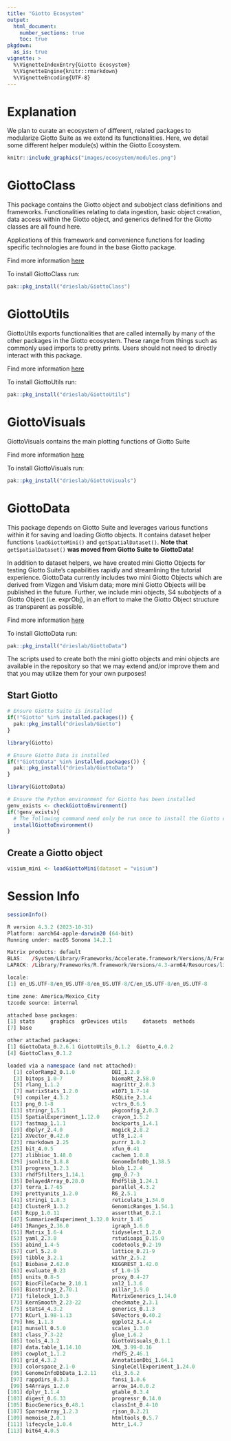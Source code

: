 ```yaml
---
title: "Giotto Ecosystem"
output: 
  html_document:
    number_sections: true
    toc: true
pkgdown:
  as_is: true
vignette: >
  %\VignetteIndexEntry{Giotto Ecosystem}
  %\VignetteEngine{knitr::rmarkdown}
  %\VignetteEncoding{UTF-8}
---
```



# Explanation

We plan to curate an ecosystem of different, related packages to modularize Giotto Suite as we extend its functionalities. Here, we detail some different helper module(s) within the Giotto Ecosystem.


```r
knitr::include_graphics("images/ecosystem/modules.png")
```


# GiottoClass

This package contains the Giotto object and subobject class definitions and frameworks. Functionalities relating to data ingestion, basic object creation, data access within the Giotto object, and generics defined for the Giotto classes are all found here.

Applications of this framework and convenience functions for loading specific technologies are found in the base Giotto package.

Find more information [here](https://drieslab.github.io/GiottoClass/)

To install GiottoClass run:

```r
pak::pkg_install("drieslab/GiottoClass")
```

# GiottoUtils

GiottoUtils exports functionalities that are called internally by many of the other packages in the Giotto ecosystem. These range from things such as commonly used imports to pretty prints. Users should not need to directly interact with this package.

Find more information [here](https://drieslab.github.io/GiottoUtils/)

To install GiottoUtils run:

```r
pak::pkg_install("drieslab/GiottoUtils")
```

# GiottoVisuals

GiottoVisuals contains the main plotting functions of Giotto Suite

Find more information [here](https://drieslab.github.io/GiottoVisuals/)

To install GiottoVisuals run:

```r
pak::pkg_install("drieslab/GiottoVisuals")
```

# GiottoData

This package depends on Giotto Suite and leverages various functions within it for saving and loading Giotto objects. It contains dataset helper functions `loadGiottoMini()` and `getSpatialDataset()`. **Note that** `getSpatialDataset()` **was moved from Giotto Suite to GiottoData!**

In addition to dataset helpers, we have created mini Giotto Objects for testing Giotto Suite's capabilities rapidly and streamlining the tutorial experience. GiottoData currently includes two mini Giotto Objects which are derived from Vizgen and Visium data; more mini Giotto Objects will be published in the future. Further, we include mini objects, S4 subobjects of a Giotto Object (i.e. exprObj), in an effort to make the Giotto Object structure as transparent as possible.

Find more information [here](https://drieslab.github.io/GiottoData/)

To install GiottoData run:

```r
pak::pkg_install("drieslab/GiottoData")
```


The scripts used to create both the mini giotto objects and mini objects are available in the repository so that we may extend and/or improve them and that you may utilize them for your own purposes!

## Start Giotto


```r
# Ensure Giotto Suite is installed
if(!"Giotto" %in% installed.packages()) {
  pak::pkg_install("drieslab/Giotto")
}

library(Giotto)

# Ensure Giotto Data is installed
if(!"GiottoData" %in% installed.packages()) {
  pak::pkg_install("drieslab/GiottoData")
}

library(GiottoData)

# Ensure the Python environment for Giotto has been installed
genv_exists <- checkGiottoEnvironment()
if(!genv_exists){
  # The following command need only be run once to install the Giotto environment
  installGiottoEnvironment()
}
```


## Create a Giotto object


```r
visium_mini <- loadGiottoMini(dataset = "visium")
```


# Session Info


```r
sessionInfo()
```

```r
 
R version 4.3.2 (2023-10-31)
Platform: aarch64-apple-darwin20 (64-bit)
Running under: macOS Sonoma 14.2.1

Matrix products: default
BLAS:   /System/Library/Frameworks/Accelerate.framework/Versions/A/Frameworks/vecLib.framework/Versions/A/libBLAS.dylib 
LAPACK: /Library/Frameworks/R.framework/Versions/4.3-arm64/Resources/lib/libRlapack.dylib;  LAPACK version 3.11.0

locale:
[1] en_US.UTF-8/en_US.UTF-8/en_US.UTF-8/C/en_US.UTF-8/en_US.UTF-8

time zone: America/Mexico_City
tzcode source: internal

attached base packages:
[1] stats     graphics  grDevices utils     datasets  methods  
[7] base     

other attached packages:
[1] GiottoData_0.2.6.1 GiottoUtils_0.1.2  Giotto_4.0.2      
[4] GiottoClass_0.1.2 

loaded via a namespace (and not attached):
  [1] colorRamp2_0.1.0            DBI_1.2.0                  
  [3] bitops_1.0-7                biomaRt_2.58.0             
  [5] rlang_1.1.2                 magrittr_2.0.3             
  [7] matrixStats_1.2.0           e1071_1.7-14               
  [9] compiler_4.3.2              RSQLite_2.3.4              
 [11] png_0.1-8                   vctrs_0.6.5                
 [13] stringr_1.5.1               pkgconfig_2.0.3            
 [15] SpatialExperiment_1.12.0    crayon_1.5.2               
 [17] fastmap_1.1.1               backports_1.4.1            
 [19] dbplyr_2.4.0                magick_2.8.2               
 [21] XVector_0.42.0              utf8_1.2.4                 
 [23] rmarkdown_2.25              purrr_1.0.2                
 [25] bit_4.0.5                   xfun_0.41                  
 [27] zlibbioc_1.48.0             cachem_1.0.8               
 [29] jsonlite_1.8.8              GenomeInfoDb_1.38.5        
 [31] progress_1.2.3              blob_1.2.4                 
 [33] rhdf5filters_1.14.1         gmp_0.7-3                  
 [35] DelayedArray_0.28.0         Rhdf5lib_1.24.1            
 [37] terra_1.7-65                parallel_4.3.2             
 [39] prettyunits_1.2.0           R6_2.5.1                   
 [41] stringi_1.8.3               reticulate_1.34.0          
 [43] ClusterR_1.3.2              GenomicRanges_1.54.1       
 [45] Rcpp_1.0.11                 assertthat_0.2.1           
 [47] SummarizedExperiment_1.32.0 knitr_1.45                 
 [49] IRanges_2.36.0              igraph_1.6.0               
 [51] Matrix_1.6-4                tidyselect_1.2.0           
 [53] yaml_2.3.8                  rstudioapi_0.15.0          
 [55] abind_1.4-5                 codetools_0.2-19           
 [57] curl_5.2.0                  lattice_0.21-9             
 [59] tibble_3.2.1                withr_2.5.2                
 [61] Biobase_2.62.0              KEGGREST_1.42.0            
 [63] evaluate_0.23               sf_1.0-15                  
 [65] units_0.8-5                 proxy_0.4-27               
 [67] BiocFileCache_2.10.1        xml2_1.3.6                 
 [69] Biostrings_2.70.1           pillar_1.9.0               
 [71] filelock_1.0.3              MatrixGenerics_1.14.0      
 [73] KernSmooth_2.23-22          checkmate_2.3.1            
 [75] stats4_4.3.2                generics_0.1.3             
 [77] RCurl_1.98-1.13             S4Vectors_0.40.2           
 [79] hms_1.1.3                   ggplot2_3.4.4              
 [81] munsell_0.5.0               scales_1.3.0               
 [83] class_7.3-22                glue_1.6.2                 
 [85] tools_4.3.2                 GiottoVisuals_0.1.1        
 [87] data.table_1.14.10          XML_3.99-0.16              
 [89] cowplot_1.1.2               rhdf5_2.46.1               
 [91] grid_4.3.2                  AnnotationDbi_1.64.1       
 [93] colorspace_2.1-0            SingleCellExperiment_1.24.0
 [95] GenomeInfoDbData_1.2.11     cli_3.6.2                  
 [97] rappdirs_0.3.3              fansi_1.0.6                
 [99] S4Arrays_1.2.0              arrow_14.0.0.2             
[101] dplyr_1.1.4                 gtable_0.3.4               
[103] digest_0.6.33               progressr_0.14.0           
[105] BiocGenerics_0.48.1         classInt_0.4-10            
[107] SparseArray_1.2.3           rjson_0.2.21               
[109] memoise_2.0.1               htmltools_0.5.7            
[111] lifecycle_1.0.4             httr_1.4.7                 
[113] bit64_4.0.5       
```
